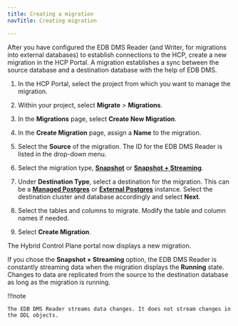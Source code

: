 ```yaml
---
title: Creating a migration
navTitle: Creating migration

---
```


After you have configured the EDB DMS Reader (and Writer, for migrations into external databases) to establish connections to the HCP, create a new migration in the HCP Portal. A migration establishes a sync between the source database and a destination database with the help of EDB DMS.

1.  In the HCP Portal, select the project from which you want to manage the migration.

2.  Within your project, select **Migrate** > **Migrations**. 

3.  In the **Migrations** page, select **Create New Migration**. 

4.  In the **Create Migration** page, assign a **Name** to the migration. 

5.  Select the **Source** of the migration. The ID for the EDB DMS Reader is listed in the drop-down menu.

6.  Select the migration type, [**Snapshot**](../terminology.mdx#snapshot-migration) or [**Snapshot + Streaming**](../terminology.mdx#snapshot--streaming-migration).

7.  Under **Destination Type**, select a destination for the migration. This can be a [**Managed Postgres**](../terminology.mdx#managed-postgres) or [**External Postgres**](../terminology.mdx#external-postgres) instance. Select the destination cluster and database accordingly and select **Next**.

8.  Select the tables and columns to migrate. Modify the table and column names if needed.

9.  Select **Create Migration**.

The Hybrid Control Plane portal now displays a new migration.

If you chose the **Snapshot + Streaming** option, the EDB DMS Reader is constantly streaming data when the migration displays the **Running** state. Changes to data are replicated from the source to the destination database as long as the migration is running. 

!!!note

    The EDB DMS Reader streams data changes. It does not stream changes in the DDL objects.
